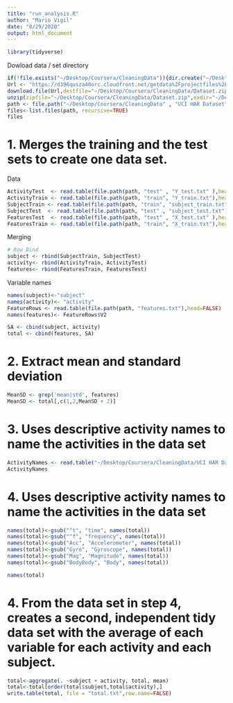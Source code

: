 ```yaml
---
title: "run_analysis.R"
author: "Mario Vigil"
date: "8/29/2020"
output: html_document
---
```


```r
library(tidyverse)
```



Dowload data / set directory
```r
if(!file.exists("~/Desktop/Coursera/CleaningData")){dir.create("~/Desktop/Coursera/CleaningData")}
Url <- "https://d396qusza40orc.cloudfront.net/getdata%2Fprojectfiles%2FUCI%20HAR%20Dataset.zip"
download.file(Url,destfile="~/Desktop/Coursera/CleaningData/Dataset.zip",method="curl")
unzip(zipfile="~/Desktop/Coursera/CleaningData/Dataset.zip",exdir="~/Desktop/Coursera/CleaningData")
path <- file.path("~/Desktop/Coursera/CleaningData" , "UCI HAR Dataset")
files<-list.files(path, recursive=TRUE)
files
```

# 1. Merges the training and the test sets to create one data set.

Data
```r
ActivityTest  <- read.table(file.path(path, "test" , "Y_test.txt" ),header = FALSE)
ActivityTrain <- read.table(file.path(path, "train", "Y_train.txt"),header = FALSE)
SubjectTrain <- read.table(file.path(path, "train", "subject_train.txt"),header = FALSE)
SubjectTest  <- read.table(file.path(path, "test" , "subject_test.txt"),header = FALSE)
FeaturesTest  <- read.table(file.path(path, "test" , "X_test.txt" ),header = FALSE)
FeaturesTrain <- read.table(file.path(path, "train", "X_train.txt"),header = FALSE)

```

Merging
```r
# Row Bind
subject <- rbind(SubjectTrain, SubjectTest)
activity<- rbind(ActivityTrain, ActivityTest)
features<- rbind(FeaturesTrain, FeaturesTest)
```

Variable names 
```r
names(subject)<-"subject"
names(activity)<- "activity"
FeatureRows <- read.table(file.path(path, "features.txt"),head=FALSE)
names(features)<- FeatureRows$V2
```

```r
SA <- cbind(subject, activity)
total <- cbind(features, SA)
```

# 2. Extract mean and standard deviation

```r
MeanSD <- grep('mean|std', features)
MeanSD <- total[,c(1,2,MeanSD + 2)]
```

# 3. Uses descriptive activity names to name the activities in the data set
```r
ActivityNames <- read.table("~/Desktop/Coursera/CleaningData/UCI HAR Dataset/activity_labels.txt", header = FALSE)
ActivityNames
```

# 4. Uses descriptive activity names to name the activities in the data set

```r
names(total)<-gsub("^t", "time", names(total))
names(total)<-gsub("^f", "frequency", names(total))
names(total)<-gsub("Acc", "Accelerometer", names(total))
names(total)<-gsub("Gyro", "Gyroscope", names(total))
names(total)<-gsub("Mag", "Magnitude", names(total))
names(total)<-gsub("BodyBody", "Body", names(total))

names(total)
```

# 4. From the data set in step 4, creates a second, independent tidy data set with the average of each variable for each activity and each subject.

```r

total<-aggregate(. ~subject + activity, total, mean)
total<-total[order(total$subject,total$activity),]
write.table(total, file = "total.txt",row.name=FALSE)
```






